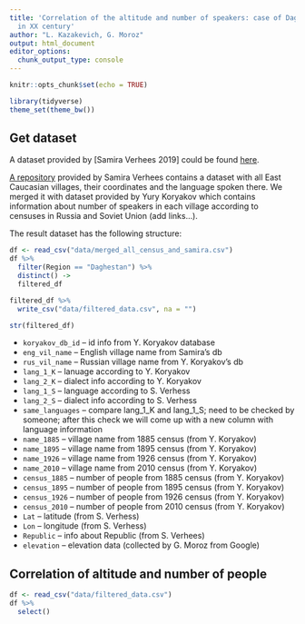 ```yaml
---
title: 'Correlation of the altitude and number of speakers: case of Daghestan resettlement
  in XX century'
author: "L. Kazakevich, G. Moroz"
output: html_document
editor_options: 
  chunk_output_type: console
---
```


```r
knitr::opts_chunk$set(echo = TRUE)
```

```r
library(tidyverse)
theme_set(theme_bw())
```


## Get dataset

A dataset provided by [Samira Verhees 2019] could be found [here](https://github.com/sverhees/master_villages). 

[A repository](https://github.com/sverhees/master_villages) provided by Samira Verhees contains a dataset with all East Caucasian villages, their coordinates and the language spoken there. We merged it with dataset provided by Yury Koryakov which contains information about number of speakers in each village according to censuses in Russia and Soviet Union (add links...).

The result dataset has the following structure:

```r
df <- read_csv("data/merged_all_census_and_samira.csv")
df %>% 
  filter(Region == "Daghestan") %>% 
  distinct() ->
  filtered_df

filtered_df %>% 
  write_csv("data/filtered_data.csv", na = "")

str(filtered_df)
```

* `koryakov_db_id` -- id info from Y. Koryakov database
* `eng_vil_name` -- English village name from Samira's db
* `rus_vil_name` -- Russian village name from Y. Koryakov's db
* `lang_1_K` -- lanuage according to Y. Koryakov
* `lang_2_K` -- dialect info according to Y. Koryakov
* `lang_1_S` -- language according to S. Verhess
* `lang_2_S` -- dialect info according to S. Verhess
* `same_languages` -- compare  lang_1_K and lang_1_S; need to be checked by someone; after this check we will come up with a new column with language information
* `name_1885` -- village name from 1885 census (from Y. Koryakov)
* `name_1895` -- village name from 1895 census (from Y. Koryakov)
* `name_1926` -- village name from 1926 census (from Y. Koryakov)
* `name_2010` -- village name from 2010 census (from Y. Koryakov)
* `census_1885` -- number of people from 1885 census (from Y. Koryakov)
* `census_1895` -- number of people from 1895 census (from Y. Koryakov)
* `census_1926` -- number of people from 1926 census (from Y. Koryakov)
* `census_2010` -- number of people from 2010 census (from Y. Koryakov)
* `Lat` -- latitude (from S. Verhess)
* `Lon` -- longitude (from S. Verhess)
* `Republic` --  info about Republic (from S. Verhees)
* `elevation` -- elevation data (collected by G. Moroz from Google)

## Correlation of altitude and number of people

```r
df <- read_csv("data/filtered_data.csv")
df %>% 
  select()
```

